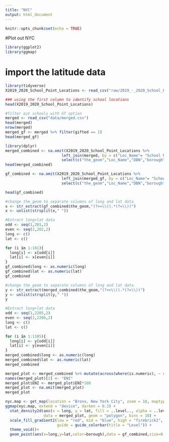 ```yaml
---
title: "NYC"
output: html_document
---
```


```r
knitr::opts_chunk$set(echo = TRUE)
```


#Plot out NYC
```r
library(ggplot2)
library(ggmap)
```

# import the latitude data

```r
library(tidyverse)
X2019_2020_School_Point_Locations <- read_csv("raw/2019_-_2020_School_Point_Locations.csv")

### using the first column to identify school locations 
head(X2019_2020_School_Point_Locations)
```
```r
#filter out schools with GT option
merged <- read_csv("data/merged.csv")
head(merged)
nrow(merged)
merged_gf <- merged %>% filter(gifted == 1)
head(merged_gf)
```

```r
library(dplyr)
merged_combined <- na.omit(X2019_2020_School_Point_Locations %>% 
                         left_join(merged, by = c("Loc_Name"= "School Name")) %>%
                         select(c("the_geom","Loc_Name","DBN","borough","Economic Need Index")))
head(merged_combined)

gf_combined <- na.omit(X2019_2020_School_Point_Locations %>% 
                         left_join(merged_gf, by = c("Loc_Name"= "School Name")) %>%
                         select(c("the_geom","Loc_Name","DBN","borough","Economic Need Index")))

head(gf_combined)
```

```r
#change the_geom to separate columns of long and lat data
x <- str_extract(gf_combined$the_geom,"(?<=\\().*(?=\\))")
x <- unlist(strsplit(x," "))
```

```r
#Extract long+lat data
odd <- seq(1,201,2)
even <- seq(2,202,2)
long <- c()
lat <- c()

for (i in 1:101){
  long[i] <- x[odd[i]]
  lat[i] <- x[even[i]]
}
gf_combined$long <- as.numeric(long)
gf_combined$lat <- as.numeric(lat)
gf_combined
```
```r
#change the_geom to separate columns of long and lat data
y <- str_extract(merged_combined$the_geom,"(?<=\\().*(?=\\))")
y <- unlist(strsplit(y," "))
y
```
```r
#Extract long+lat data
odd <- seq(1,2205,2)
even <- seq(2,2206,2)
long <- c()
lat <- c()

for (i in 1:1105){
  long[i] <- y[odd[i]]
  lat[i] <- y[even[i]]
}
merged_combined$long <- as.numeric(long)
merged_combined$lat <- as.numeric(lat)
merged_combined
```

```r
merged_plot <- merged_combined %>% mutate(across(where(is.numeric), ~ round(., 3))) %>% select(borough,"Economic Need Index",long,lat)
names(merged_plot)[2] <- "ENI"
merged_plot$ENI <- merged_plot$ENI*100
merged_plot <- na.omit(merged_plot)
merged_plot
```
```r
nyc.map <- get_map(location = "Bronx, New York City", zoom = 10, maptype = "roadmap")
ggmap(nyc.map, extend = "device", darken = 0.3) +
  stat_density2d(aes(x = long, y = lat, fill = ..level.., alpha = ..level..),
                 data = merged_plot, geom = "polygon", bins = 10) +
  scale_fill_gradient2(low = "red", mid = "blue", high = "firebrick2", midpoint = 80,
                       guide = guide_colorbar(title = "Level")) +
  theme_void()+
  geom_point(aes(x=long,y=lat,color=borough),data = gf_combined,size=0.7)
```



